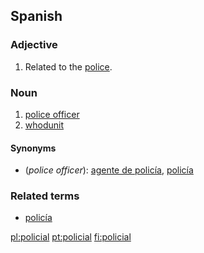 ==Spanish==

===Adjective===
{{es-adj|pl=policiales}}

# Related to the [[police]].

===Noun===
{{es-noun-m}}

# [[police officer]]
# [[whodunit]]

====Synonyms====
*(''police officer''): [[agente de policía]], [[policía]]

===Related terms===
*[[policía]]

[[pl:policial]]
[[pt:policial]]
[[fi:policial]]